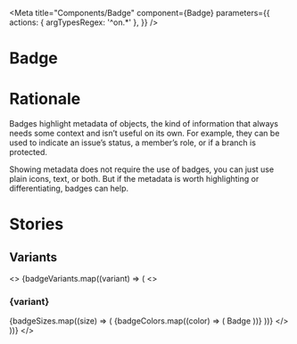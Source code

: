 <!-- Badge.stories.mdx -->


<Meta
  title="Components/Badge"
  component={Badge}
  parameters={{
    actions: { argTypesRegex: '^on.*' },
  }}
/>

# Badge

<Canvas>
  <Story story={stories.primary} />
</Canvas>

<ArgsTable of={Badge} story="^" />

# Rationale

Badges highlight metadata of objects, the kind of information that always needs some context and isn’t useful on its own. For example, they can be used to indicate an issue’s status, a member’s role, or if a branch is protected.

Showing metadata does not require the use of badges, you can just use plain icons, text, or both. But if the metadata is worth highlighting or differentiating, badges can help.

# Stories

## Variants

<>
  {badgeVariants.map((variant) => (
    <>
      <h3>{variant}</h3>
      {badgeSizes.map((size) => (
        <Canvas>
          {badgeColors.map((color) => (
            <Badge variant={variant} color={color} size={size}>
              Badge
            </Badge>
          ))}
        </Canvas>
      ))}
    </>
  ))}
</>
